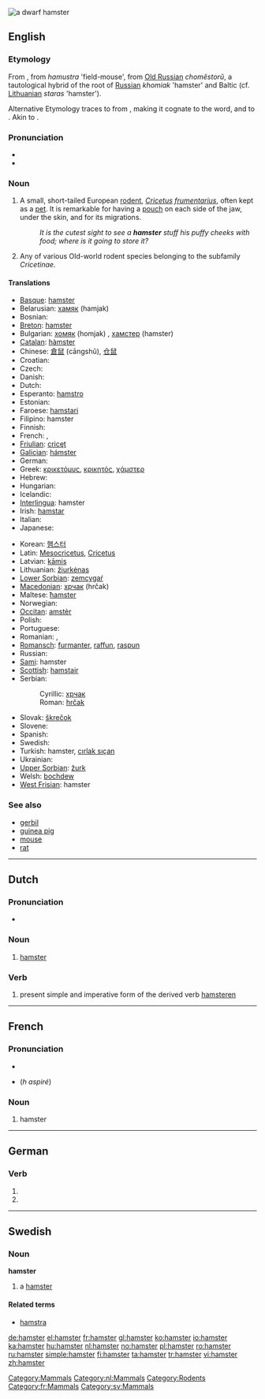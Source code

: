 [[Image:Hamster_057eue.jpg|thumb|right|thumb|a dwarf hamster]]
{{also|Hamster|hámster|hàmster|ħamster}}
==English==
{{wikipedia}}

===Etymology===
From {{etyl|de}} {{term|Hamster|lang=de}}, from {{etyl|goh}} ''hamustra'' 'field-mouse', from [[Old Russian]] ''chomĕstorŭ'', a tautological hybrid of the root of [[Russian]] ''khomiak'' 'hamster' and Baltic (cf. [[Lithuanian]] ''staras'' 'hamster').

Alternative Etymology traces {{goh}} {{term|hamestro|hamustra, hamustro|lang=goh}} to {{proto|Germanic|xamustrō(n-), xamustran-|hamster|lang=en}} from {{proto|Indo-European|kam-|a kind of rodent|lang=en}}, making it cognate to the {{etyl|chu|-}} word, and to {{etyl|lit|-}} {{term|kãmas||rodent, rat|lang=lit}}. Akin to {{etyl|osx|-}} {{term|hamustra||hamster|lang=osx}}.

===Pronunciation===
* {{IPA|/'hæmstəɽ/}}
* {{audio|en-uk-hamster.ogg|Audio (UK)}}

===Noun===
{{en-noun}}

# A small, short-tailed European [[rodent]], ''[[Cricetus]] [[frumentarius]]'', often kept as a [[pet]]. It is remarkable for having a [[pouch]] on each side of the jaw, under the skin, and for its migrations.
#: ''It is the cutest sight to see a '''hamster''' stuff his puffy cheeks with food; where is it going to store it?''
# {{context|zoology}} Any of various Old-world rodent species belonging to the subfamily ''Cricetinae''.

====Translations====
{{trans-top|small, short-tailed European rodent}}
* [[Basque]]: [[#Basque|hamster]]
* Belarusian: [[хамяк]] (hamjak)
* Bosnian: {{t-|bs|hrčak|m}}
* [[Breton]]: [[#Breton|hamster]]
* Bulgarian: [[хомяк]] (homjak) {{m}}, [[хамстер]] (hamster) {{m}}
* [[Catalan]]: [[hàmster]] {{m}}
* Chinese: [[倉鼠]] (cāngshǔ), [[仓鼠]]
* Croatian: {{t-|hr|hrčak|m}}
* Czech: {{t+|cs|křeček|m}}
* Danish: {{t-|da|hamster}}
* Dutch: {{t+|nl|hamster|m}}
* Esperanto: [[hamstro]]
* Estonian: {{t-|et|hamster}}
* Faroese: [[hamstari]]
* Filipino: hamster
* Finnish: {{t-|fi|hamsteri}}
* French: {{t+|fr|hamster|m}}, {{t|fr|rat de blé|m}}
* [[Friulian]]: [[cricęt]]
* [[Galician]]: [[hámster]]
* German: {{t+|de|Hamster|m}}
* Greek: [[κρικετόμυς]], [[κρικητός]], [[χάμστερ]] {{f}}
* Hebrew: {{t+|he|אוגר}}
* Hungarian: {{t+|hu|hörcsög}}
* Icelandic: {{t+|is|hamstur}}
* [[Interlingua]]: hamster
* Irish: [[hamstar]]
* Italian: {{t+|it|criceto|m}}
* Japanese: {{t-|ja|ハムスター|tr=hamusutā}}
{{trans-mid}}
* Korean: [[햄스터]]
* Latin: [[Mesocricetus]], [[Cricetus]]<!-- move if these are scientific names only -->
* Latvian: [[kāmis]]
* Lithuanian: [[žiurkėnas]]
* [[Lower Sorbian]]: [[zemcygaŕ]]
* [[Macedonian]]: [[хрчак]] (hrčak) {{m}}
* Maltese: [[ħamster]]
* Norwegian: {{t+|no|hamster|m}}
* [[Occitan]]: [[amstèr]]
* Polish: {{t+|pl|chomik|m}}
* Portuguese: {{t-|pt|hamster|m}}
* Romanian: {{t+|ro|hamster}}, {{t+|ro|hârciog}}
* [[Romansch]]: [[furmanter]], [[raffun]], [[raspun]]
* Russian: {{t+|ru|хомяк|n|tr=homjak}}
* [[Sami]]: hamster
* [[Scottish]]: [[hamstair]]
* Serbian:
*: Cyrillic: [[хрчак]] {{m}}
*: Roman: [[hrčak]] {{m}}
* Slovak: [[škrečok]]
* Slovene: {{t+|sl|hrček|m}}
* Spanish: {{t-|es|hámster|m}}
* Swedish: {{t-|sv|hamster}}
* Turkish: hamster, [[cırlak sıçan]]
* Ukrainian: {{t|uk|хом'як|m|tr=xom”ják|xs=Ukrainian}}
* [[Upper Sorbian]]: [[žurk]]
* Welsh: [[bochdew]]
* [[West Frisian]]: hamster
{{trans-bottom}}

===See also===
* [[gerbil]]
* [[guinea pig]]
* [[mouse]]
* [[rat]]

[[Category:Mammals]]

----

==Dutch==

===Pronunciation===
* {{audio|Nl-hamster.ogg|audio}}

===Noun===
{{nl-noun|hamsters|hamstertje}} {{m}}

# [[#English|hamster]]

===Verb===
{{infl|nl|verb form}}

# present simple and imperative form of the derived verb [[hamsteren]]

[[Category:nl:Mammals]]

----

==French==

===Pronunciation===
* {{audio|Fr-hamster.ogg|audio}}
* {{SAMPA|/amstER/}} (''h aspiré'')

===Noun===
{{fr-noun|m}}

# hamster

[[Category:Rodents]]
[[Category:fr:Mammals]]

----

==German==

===Verb===
{{infl|de}}

# {{de-verb form of|hamstern|1|s|g}}
# {{de-verb form of|hamstern|i|s}}

----

==Swedish==

===Noun===
{{sv-noun-irreg-c|2=hamstern|3=hamstrar}}
'''hamster''' {{c}}

# a [[#English|hamster]]

====Related terms====
* [[hamstra]]

{{rfc}}

[[Category:sv:Mammals]]

[[de:hamster]]
[[el:hamster]]
[[fr:hamster]]
[[gl:hamster]]
[[ko:hamster]]
[[io:hamster]]
[[ka:hamster]]
[[hu:hamster]]
[[nl:hamster]]
[[no:hamster]]
[[pl:hamster]]
[[ro:hamster]]
[[ru:hamster]]
[[simple:hamster]]
[[fi:hamster]]
[[ta:hamster]]
[[tr:hamster]]
[[vi:hamster]]
[[zh:hamster]]